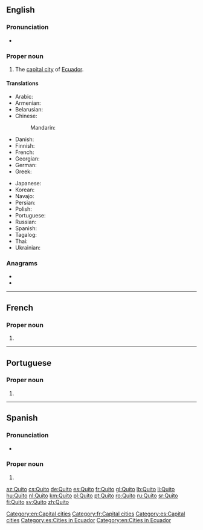 {{also|quito|quitó}}
==English==
{{wikipedia}}

===Pronunciation===
* {{a|US}} {{IPA|/ˈkitoʊ/|lang=en}}

===Proper noun===
{{en-proper noun}}

# The [[capital city]] of [[Ecuador]].

====Translations====
{{trans-top|capital of Ecuador}}
* Arabic: {{t|ar|كِيتُو|m}}
* Armenian: {{t|hy|Կիտո|sc=Armn}}
* Belarusian: {{t|be|Кіта|m|tr=Kíta|sc=Cyrl}}
* Chinese:
*: Mandarin: {{t+|cmn|基多|tr=Jīduō|sc=Hani}}
* Danish: {{t|da|Quito}}
* Finnish: {{t+|fi|Quito}}
* French: {{t+|fr|Quito|m}}
* Georgian: {{t|ka|კიტო|sc=Geor}}
* German: {{t+|de|Quito|n}}
* Greek: {{t|el|Κίτο|n|tr=}}
{{trans-mid}}
* Japanese: {{t|ja|キト|tr=Kito}}
* Korean: {{t|ko|키토|tr=Kito|sc=Hang}}
* Navajo: {{t|nv|Kíítʼo}}
* Persian: {{t|fa|کیتو|tr=Kito|sc=fa-Arab}}
* Polish: {{t+|pl|Quito|n}}
* Portuguese: {{t+|pt|Quito|f}}
* Russian: {{t+|ru|Ки́то|m}} {{qualifier|indeclinable}}
* Spanish: {{t+|es|Quito|m}}
* Tagalog: {{t|tl|Kito}}
* Thai: {{t|th|กีโต|tr=gee dtoh|sc=Thai}}
* Ukrainian: {{t|uk|Кіто|n|tr=Kíto|sc=Cyrl}}
{{trans-bottom}}

===Anagrams===
* {{l|en|quoit}}
* {{l|en|toqui}}

[[Category:en:Capital cities]]

----

==French==

===Proper noun===
{{fr-proper noun}}

# {{l|en|Quito}}

[[Category:fr:Capital cities]]

----

==Portuguese==

===Proper noun===
{{pt-proper noun|f}}

# {{place|pt|capital city|c/Ecuador|t1=Quito}}

----

==Spanish==

===Pronunciation===
* {{es-IPA}}

===Proper noun===
{{es-proper noun|m}}

# {{l|en|Quito}}

[[Category:es:Capital cities]]
[[Category:es:Cities in Ecuador]]
[[Category:en:Cities in Ecuador]]

[[az:Quito]]
[[cs:Quito]]
[[de:Quito]]
[[es:Quito]]
[[fr:Quito]]
[[gl:Quito]]
[[lb:Quito]]
[[li:Quito]]
[[hu:Quito]]
[[nl:Quito]]
[[km:Quito]]
[[pl:Quito]]
[[pt:Quito]]
[[ro:Quito]]
[[ru:Quito]]
[[sr:Quito]]
[[fi:Quito]]
[[sv:Quito]]
[[zh:Quito]]